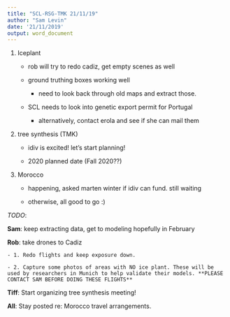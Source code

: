 ```yaml
---
title: "SCL-RSG-TMK 21/11/19"
author: "Sam Levin"
date: '21/11/2019'
output: word_document
---
```



1. Iceplant
    
    - rob will try to redo cadiz, get empty scenes as well
    
    - ground truthing boxes working well
    
        - need to look back through old maps and extract those.
        

    - SCL needs to look into genetic export permit for Portugal
    
        - alternatively, contact erola and see if she can mail them

2. tree synthesis (TMK)

    - idiv is excited! let's start planning!
  
    - 2020 planned date (Fall 2020??)
  
3. Morocco 

    - happening, asked marten winter if idiv can fund. still waiting 
  
    - otherwise, all good to go :)


*TODO*: 

**Sam**: keep extracting data, get to modeling hopefully in February

**Rob**: take drones to Cadiz

    - 1. Redo flights and keep exposure down.

    - 2. Capture some photos of areas with NO ice plant. These will be used by researchers in Munich to help validate their models. **PLEASE CONTACT SAM BEFORE DOING THESE FLIGHTS**

**Tiff**: Start organizing tree synthesis meeting!

**All**: Stay posted re: Morocco travel arrangements.
